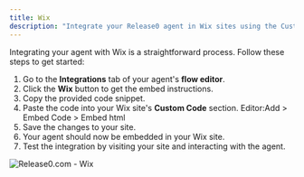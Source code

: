 ```yaml
---
title: Wix
description: "Integrate your Release0 agent in Wix sites using the Custom Code section."
---
```

Integrating your agent with Wix is a straightforward process. Follow these steps to get started:
1. Go to the **Integrations** tab of your agent's **flow editor**.
2. Click the **Wix** button to get the embed instructions.
3. Copy the provided code snippet.
4. Paste the code into your Wix site's **Custom Code** section. Editor:Add > Embed Code > Embed html
5. Save the changes to your site.
6. Your agent should now be embedded in your Wix site.
7. Test the integration by visiting your site and interacting with the agent.

<Frame style={{ maxWidth: '400px' }}>
  <img src="/images/integrations/wix-integration.png" alt="Release0.com - Wix" />
</Frame>
